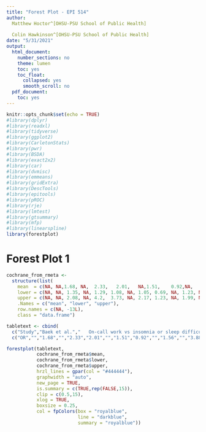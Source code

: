 ```yaml
---
title: "Forest Plot - EPI 514"
author:
  Matthew Hoctor^[OHSU-PSU School of Public Health]
  
  Colin Hawkinson^[OHSU-PSU School of Public Health]
date: "5/31/2021"
output:
  html_document:
    number_sections: no
    theme: lumen
    toc: yes
    toc_float:
      collapsed: yes
      smooth_scroll: no
  pdf_document:
    toc: yes
---
```


```r
knitr::opts_chunk$set(echo = TRUE)
#library(dplyr)
#library(readxl)
#library(tidyverse)
#library(ggplot2)
#library(CarletonStats)
#library(pwr)
#library(BSDA)
#library(exact2x2)
#library(car)
#library(dvmisc)
#library(emmeans)
#library(gridExtra)
#library(DescTools)
#library(epitools)
#library(pROC)
#library(rje)
#library(lmtest)
#library(gtsummary)
#library(mfp)
#library(linearspline)
library(forestplot)
```

# Forest Plot 1

```r
cochrane_from_rmeta <- 
  structure(list(
    mean  = c(NA, NA,1.68, NA,	2.33,	2.01,	NA,1.51,	0.92,NA,	1.56,	NA,3.88,	3.11,	2.87,	2.22), 
    lower = c(NA, NA, 1.35, NA, 1.29, 1.08, NA, 1.05, 0.69, NA, 1.23, NA, 1.36, 1.57, 1.38, 1.17),
    upper = c(NA, NA, 2.08, NA, 4.2,  3.73, NA, 2.17, 1.23, NA, 1.99, NA, 11.08, 6.19, 5.98, 4.18)),
    .Names = c("mean", "lower", "upper"), 
    row.names = c(NA, -13L), 
    class = "data.frame")

tabletext <- cbind(
  c("Study","Baek et al.","   On-call work vs insomnia or sleep difficulties","Chung et al.","   3 consecutive night shifts vs insomnia","   Short recovery periods between shifts vs insomnia","Karhula et al.","   On-call work vs sleep difficulties (German)","   On-call work vs sleep difficulties (Finnish)","Lee et al.","   On-call work vs insomnia or sleep difficulties","Zhang et al.","   Other shift work vs sleep disorder","   2-shift work vs sleep disorder","   3-shift work vs sleep disorder","   4-shift work vs sleep disorder"),
  c("OR","","1.68","","2.33","2.01","","1.51","0.92","","1.56","","3.88","3.11","2.87","2.22"))

forestplot(tabletext, 
           cochrane_from_rmeta$mean,
           cochrane_from_rmeta$lower,
           cochrane_from_rmeta$upper,
           hrzl_lines = gpar(col = "#444444"),
           graphwidth = "auto",
           new_page = TRUE,
           is.summary = c(TRUE,rep(FALSE,15)),
           clip = c(0.5,15), 
           xlog = TRUE, 
           boxsize = 0.25,
           col = fpColors(box = "royalblue",
                          line = "darkblue",
                          summary = "royalblue"))
```
